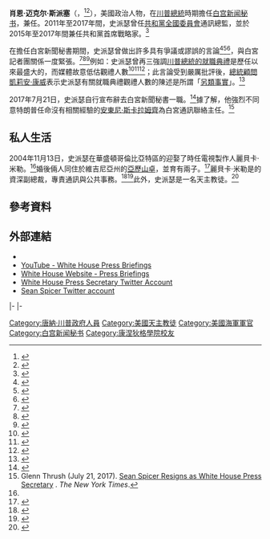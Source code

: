 {{noteTA
|G1=PresidentsUS
|G2=PP
|1=zh-hans:斯派塞;zh-hant:斯派塞;zh-tw:史派瑟;
|2=zh-tw:厄尼思特;zh-hant:歐內斯特;zh-hans:欧内斯特;
}}
{{Infobox officeholder
|name         = 西恩·史派瑟<br />{{small|{{lang|en|Sean Spicer}}}}
|image        = Press secretary Sean Spicer.jpg
|office       = [[白宫新闻秘书|白宫新闻秘书]]
|president    = [[唐納·川普|唐納·川普]]
|deputy       = [[莎拉·桑德斯|莎拉·桑德斯]]
|term_start   = 2017年1月20日
|term_end     = 2017年7月21日
|predecessor  =  [[喬許·歐內斯特|喬許·歐內斯特]]
|successor    =  [[莎拉·桑德斯|莎拉·桑德斯]]
|office1      = {{tsl|en|White House Communications Director|白宮通訊聯絡辦公室主任|白宮通訊聯絡主任}}<br/>代理
|president1   = 唐納·川普
|term_start1  = 2017年6月2日<ref name="Dubke">{{cite web |url=http://www.nzherald.co.nz/world/news/article.cfm?c_id=2&objectid=11870660 |title=Mysterious disappearance of Donald Trump's mouthpiece Sean Spicer |date=June 6, 2017 |work=[[The_New_Zealand_Herald|The New Zealand Herald]] |accessdate=June 30, 2017}}</ref>
|term_end1    = 2017年7月21日
|predecessor1 = {{tsl|en|Michael Dubke|麥可·杜布克|麥克·杜布克}}
|successor1   = [[安東尼·斯卡拉姆齊|安東尼·斯卡拉姆齊]]
|office2      = 白宮通訊聯絡主任
|president2   = 唐納·川普
|term_start2  = 2017年1月20日
|term_end2    = 2017年3月6日
|predecessor2 = [[珍·莎琪|珍·莎琪]]
|successor2   = 麥克·杜布克
|birth_name   = Sean Michael Spicer
|birth_date   = {{nowrap|{{birth date and age|1971|9|23}}}}
|birth_place  = 美國紐約{{tsl|en|Manhasset, New York|曼哈塞特}}
|death_date   = 
|death_place  = 
|party        = [[共和黨_(美國)|共和黨]]
|spouse       = {{marriage|丽贝卡·米勒<!--Rebecca Miller-->|()=small|November 13, 2004}}
|children     = 2
|education    = {{plainlist|
*[[康涅狄格學院|康涅狄格學院]]{{small|（[[文学士|BA]]）}}
*{{tsl|en|Naval War College|美国海军军事学院}}{{small|（[[文學碩士|MA]]）}}
}}
|allegiance   = {{flag|United States}}
|branch       = {{flag|United States Navy}}
|serviceyears = 1999年至今
|rank         = [[File:US-O5_insignia.svg|20px]] {{tsl|en|Commander (United States)#Naval rank|中校 (美國)|中校}}
|unit         = {{tsl|en|United States Navy Reserve|美国海军后备舰队}}
}}
'''肖恩·迈克尔·斯派塞'''（{{lang-en|'''Sean Michael Spicer'''}}，<ref name="nytimes2004">{{cite news |url=https://www.nytimes.com/2004/11/14/fashion/weddings/rebecca-miller-sean-spicer.html?_r=0 |title=Fashion Weddings: Rebecca Miller & Sean Spicer |work=The New York Times |date=November 14, 2004 |accessdate=November 11, 2016 |archivedate=2017年2月6日 |archive-url=https://www.webcitation.org/6o4yp2s9h?url=http://www.nytimes.com/2004/11/14/fashion/weddings/rebecca-miller-sean-spicer.html?_r=1 |dead-url=no |quote=Mr. Spicer, also 33... |df= }}</ref><ref name="newport">{{Cite news|title=Born|date=September 25, 1971|newspaper=[[The_Newport_Daily_News|The Newport Daily News]]|location=Newport County, Rhode Island|page=2|quote=Spicer – Sept. 23, 1971, at North Shore Hospital in Manhasset, Long Island, a son to Mr. and Mrs. Michael Spicer (Kathryn Grossman)...}}</ref>{{bd|1971年|9月23日}}），美國政治人物，在[[唐納·川普|川普]][[美國總統|總統]]時期擔任[[白宫新闻秘书|白宫新闻秘书]]，兼任{{tsl|en|White House Communications Director|白宮通訊聯絡辦公室主任|白宮通訊聯絡主任}}。2011年至2017年間，史派瑟曾任[[共和黨全國委員會|共和黨全國委員會]]通訊總監，並於2015年至2017年間兼任共和黨首席戰略家。<ref>{{cite news|url=https://www.bloomberg.com/research/stocks/private/person.asp?personId=285878558&privcapId=4272999&previousCapId=4272999&previousTitle=Republican%20National%20Committee%20Inc|title=Sean Spicer: Executive Profile and Biography|publisher=[[Bloomberg_L.P.|Bloomberg]]|accessdate=January 3, 2017|archiveurl=https://web.archive.org/web/20161111190949/http://www.bloomberg.com/research/stocks/private/person.asp?personId=285878558&privcapId=4272999&previousCapId=4272999&previousTitle=Republican%20National%20Committee%20Inc|archivedate=November 11, 2016|dead-url=no}}</ref>

在擔任白宮新聞秘書期間，史派瑟曾做出許多具有爭議或謬誤的言論<ref name="KesslerJan22">{{cite news|url=https://www.washingtonpost.com/news/fact-checker/wp/2017/01/22/spicer-earns-four-pinocchios-for-a-series-of-false-claims-on-inauguration-crowd-size |title=Spicer earns Four Pinocchios for false claims on inauguration crowd size |work=[[The_Washington_Post|The Washington Post]] |access-date=January 23, 2017 |first=Glenn |last=Kessler |author-link=Glenn Kessler (journalist) |date=January 22, 2017 |deadurl=no |archiveurl=https://web.archive.org/web/20170122194054/https://www.washingtonpost.com/news/fact-checker/wp/2017/01/22/spicer-earns-four-pinocchios-for-a-series-of-false-claims-on-inauguration-crowd-size/ |archivedate=January 22, 2017 |df=|quote=He managed to make a series of false and misleading claims in service of a relatively minor issue....Spicer earns Four Pinocchios, but seriously, we wish we could give five.}}</ref><ref>{{cite news|author=Danny Vinik|work=Politico|date=January 24, 2017|url=http://www.politico.com/blogs/donald-trump-administration/2017/01/spicer-trump-voter-fraud-claim-234121|title=Spicer makes misleading voter fraud claim to defend Trump's false voter fraud claim|quote=Pressed for those studies, Spicer then offered a falsehood of his own}}</ref><ref>{{cite news|author=Aaron Blake|work=Washington Post|url=https://www.washingtonpost.com/news/the-fix/wp/2017/04/18/the-white-houses-misleading-statements-about-trumps-armada-heading-to-north-korea/|title=The White House's misleading statements about Trump's 'armada' heading to North Korea|date=April 18, 2017|accessdate=2017-08-01|archive-date=2018-07-10|archive-url=https://web.archive.org/web/20180710164023/https://www.washingtonpost.com/news/the-fix/wp/2017/04/18/the-white-houses-misleading-statements-about-trumps-armada-heading-to-north-korea/|dead-url=no}}</ref>，與白宮記者團關係一度緊張。<ref name="CillizzaConference">{{cite news|author=Chris Cillizza|url=https://www.washingtonpost.com/news/the-fix/wp/2017/03/17/sean-spicers-thursday-press-conference-was-a-new-low-for-the-trump-white-hous/|date=March 17, 2017|title=Sean Spicer's Thursday news conference was a new low for the Trump White House|work=Washington Post|quote=Spicer has had a contentious relationship with the media since his first appearance on the podium|accessdate=2017-08-01|archive-date=2018-07-10|archive-url=https://web.archive.org/web/20180710164630/https://www.washingtonpost.com/news/the-fix/wp/2017/03/17/sean-spicers-thursday-press-conference-was-a-new-low-for-the-trump-white-hous/|dead-url=no}}</ref><ref name="JohnsonResigns">{{cite news|author=Ted Johnson|url=http://variety.com/2017/biz/news/sean-spicer-resigns-white-house-press-secretary-1202502307/|work=Variety|title=Sean Spicer Resigns as White House Press Secretary|quote=Spicer had been with the administration from the start, but almost immediately had a contentious relationship with the media.|date=July 21, 2017}}</ref><ref name="LiptakReporting">{{cite news|author=Kevin Liptak|title=Reality Check: Sean Spicer hits the media over crowds|publisher=CNN|date=January 21, 2017|url=http://www.cnn.com/2017/01/21/politics/sean-spicer-fact-check/index.html|quote=Spicer launched into a tirade against the media Saturday, slamming what he said was unfair reporting of the attendance of President Donald Trump's inauguration, along with other criticisms. Many of the facts he cited, however, are inaccurate.}}</ref>例如：史派瑟曾再三強調[[2017年美國總統就職典禮|川普總統的就職典禮]]是歷任以來最盛大的，而媒體故意低估觀禮人數<ref>{{cite news|url=http://www.vanityfair.com/news/2017/03/sean-spicer-withdraw-press-briefings|title=Sean Spicer's Agony Will Never End—to His Boss's Delight|first=Tina|last=Nguyen|magazine=[[Vanity_Fair_(magazine)|Vanity Fair]]}}</ref><ref>{{cite news|url=https://www.nytimes.com/2017/03/31/business/media/april-ryan-white-house-spicer-trump.html|title=For April Ryan, Clashes With the White House Bring a New Kind of Prominence|first=Michael M.|last=Grynbaum|date=March 31, 2017|newspaper=[[The_New_York_Times|The New York Times]]|deadurl=no|archiveurl=https://web.archive.org/web/20170402011036/https://www.nytimes.com/2017/03/31/business/media/april-ryan-white-house-spicer-trump.html|archivedate=April 2, 2017}}</ref><ref>{{cite news|url=http://www.cnn.com/2017/02/15/politics/sean-spicer-white-house/index.html|title=Sean Spicer isn't finished|first=Dylan|last=Byers|publisher=[[CNN|CNN]]|department=Politics|access-date=May 19, 2017|date=February 15, 2017|deadurl=no|archiveurl=https://web.archive.org/web/20170512161626/http://www.cnn.com/2017/02/15/politics/sean-spicer-white-house/index.html|archivedate=May 12, 2017}}</ref>；此言論受到嚴厲批評後，[[美國總統顧問|總統顧問]][[凱莉安·康威|凱莉安·康威]]表示史派瑟有關就職典禮觀禮人數的陳述是所謂「[[另類事實|另類事實]]」。<ref name="independent">{{cite news|last1=Benwell|first1=Max|title=White House press conference: When is it, how can I watch it, and what will Sean Spicer say?|url=http://www.independent.co.uk/news/world/americas/donald-trump-press-conference-when-is-it-how-can-i-watch-sean-spicer-alternative-facts-a7541806.html|work=[[The_Independent|The Independent]]|date=January 23, 2017|accessdate=January 23, 2017|deadurl=no|archiveurl=https://web.archive.org/web/20170202065004/http://www.independent.co.uk/news/world/americas/donald-trump-press-conference-when-is-it-how-can-i-watch-sean-spicer-alternative-facts-a7541806.html|archivedate=February 2, 2017}}</ref>

2017年7月21日，史派瑟自行宣布辭去白宮新聞秘書一職。<ref name = resignCBS>{{Cite news|url=http://www.cbsnews.com/news/sean-spicer-resigns-as-white-house-press-secretary-report/|title=Sean Spicer resigns as White House press secretary|publisher=CBS News|date=July 21, 2017|accessdate=2017-08-01|archive-date=2018-02-20|archive-url=https://web.archive.org/web/20180220001340/https://www.cbsnews.com/news/sean-spicer-resigns-as-white-house-press-secretary-report/|dead-url=no}}</ref>據了解，他強烈不同意特朗普任命沒有相關經驗的[[安東尼·斯卡拉姆齊|安東尼·斯卡拉姆齊]]為白宮通訊聯絡主任。<ref name = Thrush>Glenn Thrush (July 21, 2017). [https://www.nytimes.com/2017/07/21/us/politics/sean-spicer-resigns-as-white-house-press-secretary.html Sean Spicer Resigns as White House Press Secretary] {{Wayback|url=https://www.nytimes.com/2017/07/21/us/politics/sean-spicer-resigns-as-white-house-press-secretary.html |date=20170721160008 }}. ''The New York Times''.</ref>

== 私人生活 ==
2004年11月13日，史派瑟在華盛頓哥倫比亞特區的{{tsl|en|St. Alban's Episcopal Church (Washington, D.C.)|聖奧本主教堂}}迎娶了時任電視製作人麗貝卡·米勒。<ref name="nytimes2004"/>婚後倆人同住於維吉尼亞州的[[亚历山德里亚_(弗吉尼亚州)|亞歷山卓]]，並育有兩子。<ref>{{Cite news|url=https://www.washingtonpost.com/lifestyle/style/what-happens-when-you-tie-your-career-to-donald-trump-ask-sean-spicer-in-a-few-months/2016/08/16/c492be3a-5f4f-11e6-8e45-477372e89d78_story.html |title=What happens when you tie your career to Donald Trump? Ask Sean Spicer in a few months. |last=Terris |first=Ben |date=August 16, 2016 |last2=Terris |first2=Ben |newspaper=[[The_Washington_Post|The Washington Post]] |accessdate=January 31, 2017 |deadurl=no |archiveurl=https://web.archive.org/web/20170126071111/https://www.washingtonpost.com/lifestyle/style/what-happens-when-you-tie-your-career-to-donald-trump-ask-sean-spicer-in-a-few-months/2016/08/16/c492be3a-5f4f-11e6-8e45-477372e89d78_story.html |archivedate=January 26, 2017 |df= }}</ref>麗貝卡·米勒是{{tsl|en|National Beer Wholesalers Association|美國啤酒批發商協會}}的資深副總裁，專責通訊與公共事務。<ref>{{cite news|url=http://www.cosmopolitan.com/politics/a8531830/sean-spencer-white-house-press-secretary |title=Who Is Sean Spicer? 10 Things to Know About Trump's Pick for Press Secretary |first=Kayleigh |last=Roberts |work=[[Cosmopolitan_(magazine)|Cosmopolitan]] |date=January 22, 2017 |deadurl=no |archiveurl=https://web.archive.org/web/20170129010031/http://www.cosmopolitan.com/politics/a8531830/sean-spencer-white-house-press-secretary/ |archivedate=January 29, 2017 |df= }}</ref><ref>{{cite web|url=https://www.nbwa.org/content/rebecca-spicer|publisher=[[National_Beer_Wholesalers_Association|National Beer Wholesalers Association]]|title=Rebecca Spicer|accessdate=February 7, 2016|archive-date=February 2, 2017|archive-url=https://web.archive.org/web/20170202020419/https://www.nbwa.org/content/rebecca-spicer|dead-url=no}}</ref>此外，史派瑟是一名天主教徒。<ref>{{cite news|author1=J.A.|title=Donald Trump’s spokesman quits|url=https://www.economist.com/blogs/democracyinamerica/2017/07/tragic-tale-spicey-0|accessdate=July 24, 2017|work=[[The_Economist|The Economist]]|date=July 22, 2017}}</ref>

== 參考資料 ==
{{Reflist|2}}

== 外部連結 ==
{{sisterlinks|d=Q27829251|b=no|v=no|voy=no|m=no|mw=no|species=no|wikt=no|s=Author:Sean Michael Spicer}}
*{{C-SPAN|Sean Spicer}}
* [https://www.youtube.com/user/whitehouse/videos YouTube - White House Press Briefings]
* [https://www.whitehouse.gov/briefing-room/press-briefings White House Website - Press Briefings]
* [https://twitter.com/PressSec White House Press Secretary Twitter Account]
* [https://twitter.com/seanspicer Sean Spicer Twitter account]

{{s-start}}
{{s-off}}
{{s-bef|before=[[喬許·歐內斯特|喬許·歐內斯特]]}}
{{s-ttl|title=[[白宫新闻秘书|白宫新闻秘书]]|years=2017年}}
{{s-aft|after={{tsl|en|Sarah Huckabee Sanders|莎拉·哈克比·桑德斯}}}}
|-
{{s-bef|before=[[珍·莎琪|珍·莎琪]]}}
{{s-ttl|title={{tsl|en|White House Communications Director|白宮通訊聯絡辦公室主任|白宮通訊總監}}|years=2017年}}
{{s-aft|after={{tsl|en|Michael Dubke|麥可·杜布克|麥克·杜布克}}}}
|-
{{s-bef|before={{tsl|en|Michael Dubke|麥可·杜布克|麥克·杜布克}}}}
{{s-ttl|title={{tsl|en|White House Communications Director|白宮通訊聯絡辦公室主任|白宮通訊總監}}|years=2017年}}
{{s-inc}}
{{s-end}}

{{WHPS}}

{{DEFAULTSORT: Spicer, Sean}}

[[Category:唐納·川普政府人員|Category:唐納·川普政府人員]]
[[Category:美國天主教徒|Category:美國天主教徒]]
[[Category:美國海軍軍官|Category:美國海軍軍官]]
[[Category:白宫新闻秘书|Category:白宫新闻秘书]]
[[Category:康涅狄格學院校友|Category:康涅狄格學院校友]]